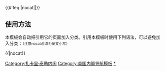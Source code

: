 {{Navbox
|name =  Zachary Taylor cabinet
|title = [[美国总统]][[扎卡里·泰勒]][[美国总统内阁列表|内阁]]（1849年-1850年）
|image = [[File:Zachary Taylor 2.jpg|100px|扎卡里·泰勒，第十二任美国总统。]]

|group1 =[[美国副总统|副总统]]
|list1=[[米勒德·菲尔莫尔]]（1849年-1850年）

|group2=[[美国国务卿|国务卿]]
|list2=[[约翰·M·克莱顿]]（1849年-1850年）

|group3=[[美国财政部长|财政部长]]
|list3=[[威廉·M·梅雷迪思]]（1849年-1850年）

|group4=[[美国战争部长|战争部长]]
|list4=[[乔治·W·克劳福德]]（1849年-1850年）

|group5=[[美国司法部长|司法部长]]
|list5=[[雷弗迪·约翰逊]]（1849年-1850年）

|group6=[[美国邮政部长|邮政部长]]
|list6=[[雅各布·科拉默]]（1849年-1850年）

|group7=[[美国海军部长|海军部长]]
|list7=[[威廉·B·普雷斯顿]]（1849年-1850年）

|group8=[[美国内政部长|内政部长]]
|list8=[[托马斯·尤因]]（1849年-1850年）
}}<includeonly>{{#ifeq:{{{1}}}|nocat||[[Category:扎卡里·泰勒内阁]]}}</includeonly><noinclude>

== 使用方法 ==
本模板会自动把引用它的页面加入分类。引用本模板时使用下列语法，可以避免加入分类：<small>（注意nocat必须为英文小写）</small>
 
<nowiki>{{</nowiki>{{PAGENAME}}<nowiki>|nocat}}</nowiki>

[[Category:美国内阁导航模板]]
[[Category:扎卡里·泰勒内阁|*]]
</noinclude>